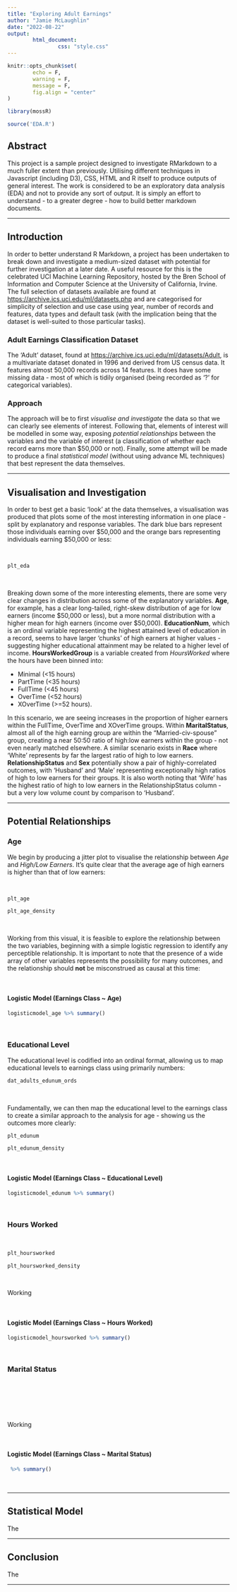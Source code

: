 ```yaml
---
title: "Exploring Adult Earnings"
author: "Jamie McLaughlin"
date: "2022-08-22"
output:
        html_document:
                css: "style.css"
---
```


```r

knitr::opts_chunk$set(
        echo = F,
        warning = F,
        message = F,
        fig.align = "center"
)

library(mossR)

source('EDA.R')

```

## Abstract

This project is a sample project designed to investigate RMarkdown to a much fuller extent than previously. Utilising different techniques in Javascript (including D3), CSS, HTML and R itself to produce outputs of general interest. The work is considered to be an exploratory data analysis (EDA) and not to provide any sort of output. It is simply an effort to understand - to a greater degree - how to build better markdown documents.

<hr>

## Introduction

In order to better understand R Markdown, a project has been undertaken to break down and investigate a medium-sized dataset with potential for further investigation at a later date. A useful resource for this is the celebrated UCI Machine Learning Repository, hosted by the Bren School of Information and Computer Science at the University of California, Irvine. The full selection of datasets available are found at <https://archive.ics.uci.edu/ml/datasets.php> and are categorised for simplicity of selection and use case using year, number of records and features, data types and default task (with the implication being that the dataset is well-suited to those particular tasks).

### Adult Earnings Classification Dataset

The 'Adult' dataset, found at <https://archive.ics.uci.edu/ml/datasets/Adult>, is a multivariate dataset donated in 1996 and derived from US census data. It features almost 50,000 records across 14 features. It does have some missing data - most of which is tidily organised (being recorded as '?' for categorical variables).

### Approach

The approach will be to first *visualise and investigate* the data so that we can clearly see elements of interest. Following that, elements of interest will be modelled in some way, exposing *potential relationships* between the variables and the variable of interest (a classification of whether each record earns more than \$50,000 or not). Finally, some attempt will be made to produce a final *statistical model* (without using advance ML techniques) that best represent the data themselves.

<hr>

## Visualisation and Investigation

In order to best get a basic 'look' at the data themselves, a visualisation was produced that plots some of the most interesting information in one place - split by explanatory and response variables. The dark blue bars represent those individuals earning over \$50,000 and the orange bars representing individuals earning \$50,000 or less:

<br>

```r

plt_eda

```

<br>

Breaking down some of the more interesting elements, there are some very clear changes in distribution across some of the explanatory variables. **Age**, for example, has a clear long-tailed, right-skew distribution of age for low earners (income \$50,000 or less), but a more normal distribution with a higher mean for high earners (income over \$50,000). **EducationNum**, which is an ordinal variable representing the highest attained level of education in a record, seems to have larger 'chunks' of high earners at higher values - suggesting higher educational attainment may be related to a higher level of income. **HoursWorkedGroup** is a variable created from *HoursWorked* where the hours have been binned into:

* Minimal (<15 hours)
* PartTime (<35 hours)
* FullTime (<45 hours)
* OverTime (<52 hours)
* XOverTime (>=52 hours).

In this scenario, we are seeing increases in the proportion of higher earners within the FullTime, OverTime and XOverTime groups. Within **MaritalStatus**, almost all of the high earning group are within the "Married-civ-spouse" group, creating a near 50:50 ratio of high:low earners within the group - not even nearly matched elsewhere. A similar scenario exists in **Race** where 'White' represents by far the largest ratio of high to low earners. **RelationshipStatus** and **Sex** potentially show a pair of highly-correlated outcomes, with 'Husband' and 'Male' representing exceptionally high ratios of high to low earners for their groups. It is also worth noting that 'Wife' has the highest ratio of high to low earners in the RelationshipStatus column - but a very low volume count by comparison to 'Husband'.

<hr>

## Potential Relationships

### Age

We begin by producing a jitter plot to visualise the relationship between *Age* and *High/Low Earners*. It's quite clear that the average age of high earners is higher than that of low earners:

<br>

``` r

plt_age

```

``` r

plt_age_density

```

<br>

Working from this visual, it is feasible to explore the relationship between the two variables, beginning with a simple logistic regression to identify any perceptible relationship. It is important to note that the presence of a wide array of other variables represents the possibility for many outcomes, and the relationship should **not** be misconstrued as causal at this time:

<br>

#### Logistic Model (Earnings Class ~ Age)

``` r

logisticmodel_age %>% summary()

```

<br>

### Educational Level

The educational level is codified into an ordinal format, allowing us to map educational levels to earnings class using primarily numbers:

``` r

dat_adults_edunum_ords

```

<br>

Fundamentally, we can then map the educational level to the earnings class to create a similar approach to the analysis for age - showing us the outcomes more clearly:

``` r

plt_edunum

```

``` r

plt_edunum_density

```

<br>

#### Logistic Model (Earnings Class ~ Educational Level)

``` r

logisticmodel_edunum %>% summary()

```

<br>

### Hours Worked

<br>

``` r

plt_hoursworked

```

``` r

plt_hoursworked_density

```

<br>

Working

<br>

#### Logistic Model (Earnings Class ~ Hours Worked)

``` r

logisticmodel_hoursworked %>% summary()

```

<br>

### Marital Status

<br>

``` r



```

``` r



```

<br>

Working

<br>

#### Logistic Model (Earnings Class ~ Marital Status)

``` r

 %>% summary()

```

<br>

<hr>

## Statistical Model

The

<hr>

## Conclusion

The

<hr>
